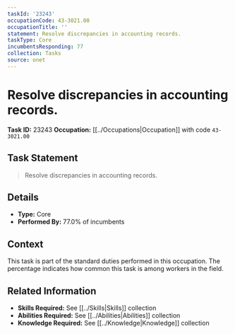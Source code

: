 ```yaml
---
taskId: '23243'
occupationCode: 43-3021.00
occupationTitle: ''
statement: Resolve discrepancies in accounting records.
taskType: Core
incumbentsResponding: 77
collection: Tasks
source: onet
---
```

# Resolve discrepancies in accounting records.

**Task ID:** 23243
**Occupation:** [[../Occupations|Occupation]] with code `43-3021.00`

## Task Statement

> Resolve discrepancies in accounting records.

## Details

- **Type:** Core
- **Performed By:** 77.0% of incumbents

## Context

This task is part of the standard duties performed in this occupation. The percentage indicates how common this task is among workers in the field.

## Related Information

- **Skills Required:** See [[../Skills|Skills]] collection
- **Abilities Required:** See [[../Abilities|Abilities]] collection
- **Knowledge Required:** See [[../Knowledge|Knowledge]] collection

